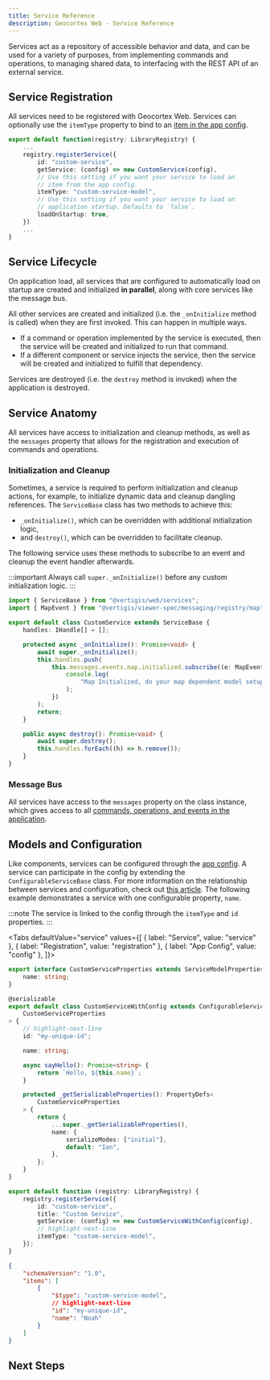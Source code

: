 ```yaml
---
title: Service Reference
description: Geocortex Web - Service Reference
---
```



Services act as a repository of accessible behavior and data, and can be used for a variety of purposes, from implementing commands and operations, to managing shared data, to interfacing with the REST API of an external service.

## Service Registration

All services need to be registered with Geocortex Web. Services can optionally use the `itemType` property to bind to an [item in the app config](configuration-app-config-reference.mdx#app-items).

```ts
export default function(registry: LibraryRegistry) {
    ...
    registry.registerService({
        id: "custom-service",
        getService: (config) => new CustomService(config),
        // Use this setting if you want your service to load an
        // item from the app config.
        itemType: "custom-service-model",
        // Use this setting if you want your service to load on
        // application startup. Defaults to `false`.
        loadOnStartup: true,
    })
    ...
}
```

## Service Lifecycle

On application load, all services that are configured to automatically load on startup are created and initialized **in parallel**, along with core services like the message bus.

All other services are created and initialized (i.e. the `_onInitialize` method is called) when they are first invoked. This can happen in multiple ways.

-   If a command or operation implemented by the service is executed, then the service will be created and initialized to run that command.
-   If a different component or service injects the service, then the service will be created and initialized to fulfill that dependency.

Services are destroyed (i.e. the `destroy` method is invoked) when the application is destroyed.

## Service Anatomy

All services have access to initialization and cleanup methods, as well as the `messages` property that allows for the registration and execution of commands and operations.

### Initialization and Cleanup

Sometimes, a service is required to perform initialization and cleanup actions, for example, to initialize dynamic data and cleanup dangling references. The `ServiceBase` class has two methods to achieve this:

-   `_onInitialize()`, which can be overridden with additional initialization logic,
-   and `destroy()`, which can be overridden to facilitate cleanup.

The following service uses these methods to subscribe to an event and cleanup the event handler afterwards.

:::important
Always call `super._onInitialize()` before any custom initialization logic.
:::

```ts
import { ServiceBase } from "@vertigis/web/services";
import { MapEvent } from "@vertigis/viewer-spec/messaging/registry/map";

export default class CustomService extends ServiceBase {
    handles: IHandle[] = [];

    protected async _onInitialize(): Promise<void> {
        await super._onInitialize();
        this.handles.push(
            this.messages.events.map.initialized.subscribe((e: MapEvent) => {
                console.log(
                    "Map Initialized, do your map dependent model setup here."
                );
            })
        );
        return;
    }

    public async destroy(): Promise<void> {
        await super.destroy();
        this.handles.forEach((h) => h.remove());
    }
}
```

### Message Bus

All services have access to the `messages` property on the class instance, which gives access to all [commands, operations, and events in the application](sdk-services-commands-operations.mdx#running-commands-and-operations).

## Models and Configuration

Like components, services can be configured through the [app config](configuration-app-config-getting-started.mdx). A service can participate in the config by extending the `ConfigurableServiceBase` class. For more information on the relationship between services and configuration, check out [this article](sdk-serializable-properties.mdx). The following example demonstrates a service with one configurable property, `name`.

:::note
The service is linked to the config through the `itemType` and `id` properties.
:::

<Tabs
  defaultValue="service"
  values={[
    { label: "Service", value: "service" },
    { label: "Registration", value: "registration" },
    { label: "App Config", value: "config" },
  ]}>
<TabItem value="service">

```ts
export interface CustomServiceProperties extends ServiceModelProperties {
    name: string;
}

@serializable
export default class CustomServiceWithConfig extends ConfigurableServiceBase<
    CustomServiceProperties
> {
    // highlight-next-line
    id: "my-unique-id";

    name: string;

    async sayHello(): Promise<string> {
        return `Hello, ${this.name}`;
    }

    protected _getSerializableProperties(): PropertyDefs<
        CustomServiceProperties
    > {
        return {
            ...super._getSerializableProperties(),
            name: {
                serializeModes: ["initial"],
                default: "Ian",
            },
        };
    }
}
```

</TabItem>
<TabItem value="registration">

```ts
export default function (registry: LibraryRegistry) {
    registry.registerService({
        id: "custom-service",
        title: "Custom Service",
        getService: (config) => new CustomServiceWithConfig(config),
        // highlight-next-line
        itemType: "custom-service-model",
    });
}
```

</TabItem>
<TabItem value="config">

```json
{
    "schemaVersion": "1.0",
    "items": [
        {
            "$type": "custom-service-model",
            // highlight-next-line
            "id": "my-unique-id",
            "name": "Noah"
        }
    ]
}
```

</TabItem>
</Tabs>

## Next Steps

<UseCaseContainer>
    <UseCaseCard
        title="Learn how to use Commands and Operations with Services"
        description="Learn how to run and implement commands and operations with custom services"
        link={useBaseUrl("docs/web/sdk-services-commands-operations")}
    />
    <UseCaseCard
        title="Learn about Service Interactions"
        description="Learn about how services can directly interact through dependency injection"
        link={useBaseUrl("docs/web/sdk-services-injecting-services")}
    />
    <UseCaseCard
        title="Build a Custom Command with a Custom Service"
        description="Follow a step by step guide to building a custom command with a custom service"
        link={useBaseUrl("docs/web/tutorial-implement-command-operation")}
    />
    <UseCaseCard
        title="Build a Service that Manages Dynamic Data"
        description="Built a service that manages a dynamic data source and exposes it to components"
        link={useBaseUrl("docs/web/tutorial-service-dynamic-data")}
    />
</UseCaseContainer>

